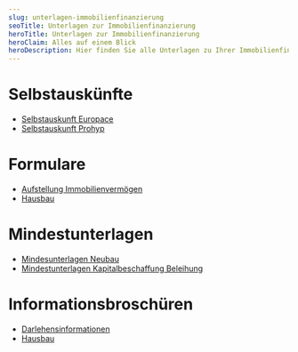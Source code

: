 ```yaml
---
slug: unterlagen-immobilienfinanzierung
seoTitle: Unterlagen zur Immobilienfinanzierung
heroTitle: Unterlagen zur Immobilienfinanzierung
heroClaim: Alles auf einem Blick
heroDescription: Hier finden Sie alle Unterlagen zu Ihrer Immobilienfinanzierung
---
```


# Selbstauskünfte

- [Selbstauskunft Europace](/immobilienfinanzierung/Selbstauskunft_Europace.pdf)
- [Selbstauskunft Prohyp](/immobilienfinanzierung/Selbstauskunft_Prohyp.pdf)

# Formulare

- [Aufstellung Immobilienvermögen](/immobilienfinanzierung/Formular_Aufstellung_Immobilienvermoegen.pdf)
- [Hausbau](/immobilienfinanzierung/Aufstellung_Mieter.pdf)

# Mindestunterlagen

- [Mindesunterlagen Neubau](/immobilienfinanzierung/Mindestunterlagenliste_Bau_Neubau.pdf)
- [Mindestunterlagen Kapitalbeschaffung Beleihung](/immobilienfinanzierung/Mindestunterlagenliste_Kapitalbeschaffung_Beleihung.pdf)

# Informationsbroschüren

- [Darlehensinformationen](/immobilienfinanzierung/Broschuere_Darlehensinformationen_DSL.pdf)
- [Hausbau](/immobilienfinanzierung/Hausbau_2021-05.pdf)
